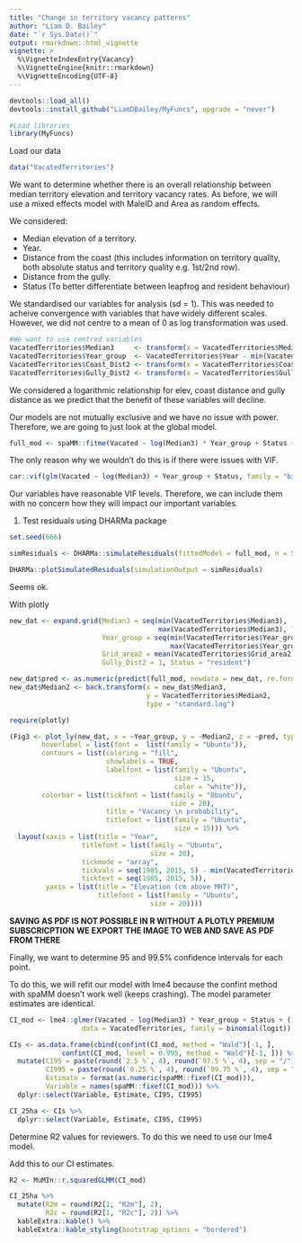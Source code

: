 ```yaml
---
title: "Change in territory vacancy patterns"
author: "Liam D. Bailey"
date: "`r Sys.Date()`"
output: rmarkdown::html_vignette
vignette: >
  %\VignetteIndexEntry{Vacancy}
  %\VignetteEngine{knitr::rmarkdown}
  %\VignetteEncoding{UTF-8}
---
```


```r

devtools::load_all()
devtools::install_github("LiamDBailey/MyFuncs", upgrade = "never")

#Load libraries
library(MyFuncs)

```

Load our data

```r

data("VacatedTerritories")

```

We want to determine whether there is an overall relationship between median territory elevation and territory vacancy rates. As before, we will use a mixed effects model with MaleID and Area as random effects.

We considered:

- Median elevation of a territory.
- Year.
- Distance from the coast (this includes information on territory quality, both absolute status and territory quality e.g. 1st/2nd row).
- Distance from the gully.
- Status (To better differentiate between leapfrog and resident behaviour)

We standardised our variables for analysis (sd = 1). This was needed to acheive convergence with variables that have widely different scales. However, we did not centre to a mean of 0 as log transformation was used.  

```r

#We want to use centred variables
VacatedTerritories$Median3     <- transform(x = VacatedTerritories$Median2, type = "standard.log")
VacatedTerritories$Year_group  <- VacatedTerritories$Year - min(VacatedTerritories$Year)
VacatedTerritories$Coast_Dist2 <- transform(x = VacatedTerritories$Coast_Dist, type = "standard.log")
VacatedTerritories$Gully_Dist2 <- transform(x = VacatedTerritories$Gully_Dist, type = "standard.log")

```

We considered a logarithmic relationship for elev, coast distance and gully distance as we predict that the benefit of these variables will decline.

Our models are not mutually exclusive and we have no issue with power. Therefore, we are going to just look at the global model.

```r

full_mod <- spaMM::fitme(Vacated ~ log(Median3) * Year_group + Status + (1|Sub_Area), family = "binomial", data = VacatedTerritories, method = "PQL/L")

```

The only reason why we wouldn't do this is if there were issues with VIF.

```r

car::vif(glm(Vacated ~ log(Median3) + Year_group + Status, family = "binomial", data = VacatedTerritories))

```

Our variables have reasonable VIF levels. Therefore, we can include them with no concern how they will impact our important variables.

1. Test residuals using DHARMa package

```r

set.seed(666)

simResiduals <- DHARMa::simulateResiduals(fittedModel = full_mod, n = 5000)

DHARMa::plotSimulatedResiduals(simulationOutput = simResiduals)

```

Seems ok.

With plotly

```r

new_dat <- expand.grid(Median3 = seq(min(VacatedTerritories$Median3),
                                     max(VacatedTerritories$Median3), length.out = 100),
                       Year_group = seq(min(VacatedTerritories$Year_group),
                                        max(VacatedTerritories$Year_group), 1),
                       Grid_area2 = mean(VacatedTerritories$Grid_area2), Coast_Dist2 = 1,
                       Gully_Dist2 = 1, Status = "resident")

new_dat$pred <- as.numeric(predict(full_mod, newdata = new_dat, re.form = NA)[, 1])
new_dat$Median2 <- back.transform(x = new_dat$Median3,
                                  y = VacatedTerritories$Median2,
                                  type = "standard.log")

require(plotly)

(Fig3 <- plot_ly(new_dat, x = ~Year_group, y = ~Median2, z = ~pred, type = "contour", showlegend = F, 
        hoverlabel = list(font =  list(family = "Ubuntu")),
        contours = list(coloring = "fill",
                        showlabels = TRUE,
                        labelfont = list(family = "Ubuntu",
                                         size = 15,
                                         color = "white")),
        colorbar = list(tickfont = list(family = "Ubuntu",
                                        size = 20),
                        title = "Vacancy \n probability",
                        titlefont = list(family = "Ubuntu",
                                         size = 15))) %>%
  layout(xaxis = list(title = "Year",
                  titlefont = list(family = "Ubuntu",
                                   size = 20),
                  tickmode = "array",
                  tickvals = seq(1985, 2015, 5) - min(VacatedTerritories$Year),
                  ticktext = seq(1985, 2015, 5)),
         yaxis = list(title = "Elevation (cm above MHT)",
                      titlefont = list(family = "Ubuntu",
                                   size = 20))))

```

**SAVING AS PDF IS NOT POSSIBLE IN R WITHOUT A PLOTLY PREMIUM SUBSCRICPTION**
**WE EXPORT THE IMAGE TO WEB AND SAVE AS PDF FROM THERE**

Finally, we want to determine 95 and 99.5% confidence intervals for each point.

To do this, we will refit our model with lme4 because the confint method with spaMM doesn't work well (keeps crashing). The model parameter estimates are identical.

```r

CI_mod <- lme4::glmer(Vacated ~ log(Median3) * Year_group + Status + (1|Sub_Area),
                  data = VacatedTerritories, family = binomial(logit))

CIs <- as.data.frame(cbind(confint(CI_mod, method = "Wald")[-1, ],
             confint(CI_mod, level = 0.995, method = "Wald")[-1, ])) %>%
  mutate(CI95 = paste(round(`2.5 %`, 4), round(`97.5 %`, 4), sep = "/"),
         CI995 = paste(round(`0.25 %`, 4), round(`99.75 %`, 4), sep = "/"),
         Estimate = format(as.numeric(spaMM::fixef(CI_mod))),
         Variable = names(spaMM::fixef(CI_mod))) %>% 
  dplyr::select(Variable, Estimate, CI95, CI995)

CI_25ha <- CIs %>% 
  dplyr::select(Variable, Estimate, CI95, CI995)

```

Determine R2 values for reviewers. To do this we need to use our lme4 model.

Add this to our CI estimates.

```r

R2 <- MuMIn::r.squaredGLMM(CI_mod)

CI_25ha %>% 
  mutate(R2m = round(R2[1, "R2m"], 2),
         R2c = round(R2[1, "R2c"], 2)) %>% 
  kableExtra::kable() %>% 
  kableExtra::kable_styling(bootstrap_options = "bordered")

```

